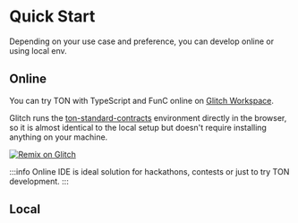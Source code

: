 
# Quick Start

Depending on your use case and preference, you can develop online or using local env.

## Online


You can try TON with TypeScript and FunC online on [Glitch Workspace](https://glitch.com/edit/#!/remix/clone-from-repo?&REPO_URL=https%3A%2F%2Fgithub.com%2Fton-defi-org%2Ftonstarter-contracts.git).

Glitch runs the [ton-standard-contracts](https://github.com/ton-defi-org/tonstarter-contracts) environment directly in the browser, so it is almost identical to the local setup but doesn't require installing anything on your machine.

[![Remix on Glitch](https://cdn.glitch.com/2703baf2-b643-4da7-ab91-7ee2a2d00b5b%2Fremix-button-v2.svg)](https://glitch.com/edit/#!/remix/clone-from-repo?&REPO_URL=https%3A%2F%2Fgithub.com%2Fton-defi-org%2Ftonstarter-contracts.git)

:::info
Online IDE is ideal solution for hackathons, contests or just to try TON development.
:::


## Local


